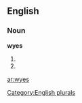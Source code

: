 
==English==

===Noun===
'''wyes'''

# {{plural of|[[wye]]}}
# {{plural of|[[wy]]}}

[[Category:English plurals]]

[[ar:wyes]]